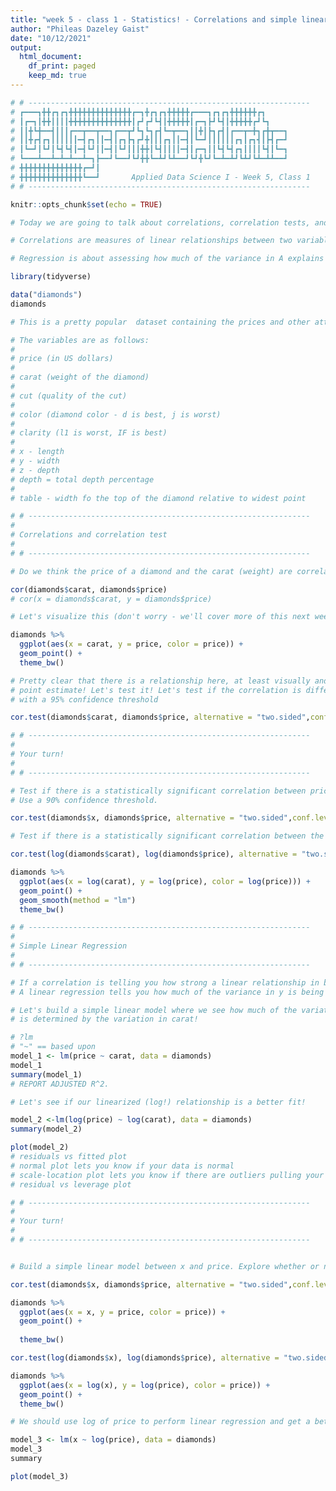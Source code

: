 ```yaml
---
title: "week 5 - class 1 - Statistics! - Correlations and simple linear regression"
author: "Phileas Dazeley Gaist"
date: "10/12/2021"
output: 
  html_document:
    df_print: paged
    keep_md: true
---
```


```r
# # ---------------------------------------------------------------
# ┏━━━┓╋╋┏┓┏┓╋╋╋╋╋╋╋╋╋╋╋╋╋╋┏━┓╋┏┓┏┓╋╋╋╋╋┏━━━┓┏┓┏┓╋╋╋╋╋╋┏┓
# ┃┏━┓┃╋╋┃┃┃┃╋╋╋╋╋╋╋╋╋╋╋╋╋╋┃┏┛┏┛┗┫┃╋╋╋╋╋┃┏━┓┣┛┗┫┃╋╋╋╋╋┏┛┗┓
# ┃┃╋┗╋━━┫┃┃┃┏━━┳━━┳━━┓┏━━┳┛┗┓┗┓┏┫┗━┳━━┓┃┃╋┃┣┓┏┫┃┏━━┳━╋┓┏╋┳━━┓
# ┃┃╋┏┫┏┓┃┃┃┃┃┃━┫┏┓┃┃━┫┃┏┓┣┓┏┛╋┃┃┃┏┓┃┃━┫┃┗━┛┃┃┃┃┃┃┏┓┃┏┓┫┃┣┫┏━┛
# ┃┗━┛┃┗┛┃┗┫┗┫┃━┫┗┛┃┃━┫┃┗┛┃┃┃╋╋┃┗┫┃┃┃┃━┫┃┏━┓┃┃┗┫┗┫┏┓┃┃┃┃┗┫┃┗━┓
# ┗━━━┻━━┻━┻━┻━━┻━┓┣━━┛┗━━┛┗┛╋╋┗━┻┛┗┻━━┛┗┛╋┗┛┗━┻━┻┛┗┻┛┗┻━┻┻━━┛
# ╋╋╋╋╋╋╋╋╋╋╋╋╋╋┏━┛┃
# ╋╋╋╋╋╋╋╋╋╋╋╋╋╋┗━━┛       Applied Data Science I - Week 5, Class 1
# # ---------------------------------------------------------------
```

```r
knitr::opts_chunk$set(echo = TRUE)
```

```r
# Today we are going to talk about correlations, correlation tests, and simple linear regressions.

# Correlations are measures of linear relationships between two variables. They can be positive or negative: positive == both variables increase or decrease together, negative == as one variable increases, the other decreases.

# Regression is about assessing how much of the variance in A explains the variance in B.

library(tidyverse)

data("diamonds")
diamonds

# This is a pretty popular  dataset containing the prices and other attributes of almost 54,000 diamonds. 

# The variables are as follows:
#
# price (in US dollars)
#
# carat (weight of the diamond)
#
# cut (quality of the cut)
#
# color (diamond color - d is best, j is worst)
#
# clarity (l1 is worst, IF is best)
# 
# x - length
# y - width 
# z - depth 
# depth = total depth percentage 
#
# table - width fo the top of the diamond relative to widest point 
```

```r
# # ---------------------------------------------------------------
#
# Correlations and correlation test
#
# # ---------------------------------------------------------------

# Do we think the price of a diamond and the carat (weight) are correlated? 

cor(diamonds$carat, diamonds$price)
# cor(x = diamonds$carat, y = diamonds$price)

# Let's visualize this (don't worry - we'll cover more of this next week!)

diamonds %>% 
  ggplot(aes(x = carat, y = price, color = price)) + 
  geom_point() + 
  theme_bw()

# Pretty clear that there is a relationship here, at least visually and based on this 
# point estimate! Let's test it! Let's test if the correlation is different from zero (i.e., two-sided test)
# with a 95% confidence threshold

cor.test(diamonds$carat, diamonds$price, alternative = "two.sided",conf.level = 0.95)
```

```r
# # ---------------------------------------------------------------
#
# Your turn! 
#
# # ---------------------------------------------------------------

# Test if there is a statistically significant correlation between price and x - the diamond's length.
# Use a 90% confidence threshold. 

cor.test(diamonds$x, diamonds$price, alternative = "two.sided",conf.level = 0.95)

# Test if there is a statistically significant correlation between the natural log of price and the natural log of carat. Use a confidence level of 0.95. Run the same visualization code above to generate a plot of these transformed variables and discuss how these plots are different. 

cor.test(log(diamonds$carat), log(diamonds$price), alternative = "two.sided", conf.level = 0.95)

diamonds %>% 
  ggplot(aes(x = log(carat), y = log(price), color = log(price))) + 
  geom_point() + 
  geom_smooth(method = "lm")
  theme_bw()
```

```r
# # ---------------------------------------------------------------
#
# Simple Linear Regression 
#
# # ---------------------------------------------------------------

# If a correlation is telling you how strong a linear relationship in between two variables is.
# A linear regression tells you how much of the variance in y is being explained by the variance in x.

# Let's build a simple linear model where we see how much of the variation in price
# is determined by the variation in carat! 

# ?lm
# "~" == based upon 
model_1 <- lm(price ~ carat, data = diamonds)
model_1
summary(model_1)
# REPORT ADJUSTED R^2. 

# Let's see if our linearized (log!) relationship is a better fit! 

model_2 <-lm(log(price) ~ log(carat), data = diamonds)
summary(model_2)

plot(model_2)
# residuals vs fitted plot 
# normal plot lets you know if your data is normal
# scale-location plot lets you know if there are outliers pulling your model around
# residual vs leverage plot
```

```r
# # ---------------------------------------------------------------
#
# Your turn!
#
# # ---------------------------------------------------------------


# Build a simple linear model between x and price. Explore whether or not you should take the log values of either variable and explain your reasoning.

cor.test(diamonds$x, diamonds$price, alternative = "two.sided",conf.level = 0.95)

diamonds %>% 
  ggplot(aes(x = x, y = price, color = price)) + 
  geom_point() + 
  
  theme_bw()

cor.test(log(diamonds$x), log(diamonds$price), alternative = "two.sided",conf.level = 0.95)

diamonds %>% 
  ggplot(aes(x = log(x), y = log(price), color = price)) + 
  geom_point() + 
  theme_bw()

# We should use log of price to perform linear regression and get a better model fit.

model_3 <- lm(x ~ log(price), data = diamonds)
model_3
summary

plot(model_3)
```

